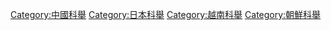 [[Category:中國科舉|Category:中國科舉]]
[[Category:日本科舉|Category:日本科舉]]
[[Category:越南科舉|Category:越南科舉]]
[[Category:朝鮮科舉|Category:朝鮮科舉]]